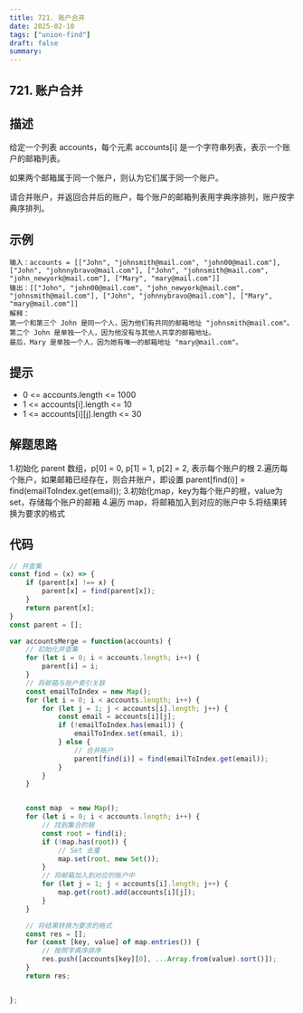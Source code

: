 ```yaml
---
title: 721. 账户合并
date: 2025-02-10
tags: ["union-find"]
draft: false
summary:
---
```


## 721. 账户合并

## 描述

给定一个列表 accounts，每个元素 accounts[i] 是一个字符串列表，表示一个账户的邮箱列表。

如果两个邮箱属于同一个账户，则认为它们属于同一个账户。

请合并账户，并返回合并后的账户，每个账户的邮箱列表用字典序排列，账户按字典序排列。


## 示例

```
输入：accounts = [["John", "johnsmith@mail.com", "john00@mail.com"], ["John", "johnnybravo@mail.com"], ["John", "johnsmith@mail.com", "john_newyork@mail.com"], ["Mary", "mary@mail.com"]]
输出：[["John", "john00@mail.com", "john_newyork@mail.com", "johnsmith@mail.com"], ["John", "johnnybravo@mail.com"], ["Mary", "mary@mail.com"]]
解释：
第一个和第三个 John 是同一个人，因为他们有共同的邮箱地址 "johnsmith@mail.com"。
第二个 John 是单独一个人，因为他没有与其他人共享的邮箱地址。
最后，Mary 是单独一个人，因为她有唯一的邮箱地址 "mary@mail.com"。
```


## 提示

- 0 <= accounts.length <= 1000
- 1 <= accounts[i].length <= 10
- 1 <= accounts[i][j].length <= 30


## 解题思路

1.初始化 parent 数组，p[0] = 0, p[1] = 1, p[2] = 2, 表示每个账户的根
2.遍历每个账户，如果邮箱已经存在，则合并账户，即设置 parent[find(i)] = find(emailToIndex.get(email));
3.初始化map，key为每个账户的根，value为set，存储每个账户的邮箱
4.遍历 map，将邮箱加入到对应的账户中
5.将结果转换为要求的格式


## 代码

```js
// 并查集
const find = (x) => {
    if (parent[x] !== x) {
        parent[x] = find(parent[x]);
    }
    return parent[x];
}
const parent = [];

var accountsMerge = function(accounts) {
    // 初始化并查集
    for (let i = 0; i < accounts.length; i++) {
        parent[i] = i;
    }
    // 将邮箱与账户索引关联
    const emailToIndex = new Map();
    for (let i = 0; i < accounts.length; i++) {
        for (let j = 1; j < accounts[i].length; j++) {
            const email = accounts[i][j];
            if (!emailToIndex.has(email)) {
                emailToIndex.set(email, i);
            } else {
                // 合并账户 
                parent[find(i)] = find(emailToIndex.get(email));
            }
        }
    }


    const map  = new Map();
    for (let i = 0; i < accounts.length; i++) {
        // 找到集合的根 
        const root = find(i);
        if (!map.has(root)) {
            // Set 去重
            map.set(root, new Set());
        }
        // 将邮箱加入到对应的账户中
        for (let j = 1; j < accounts[i].length; j++) {
            map.get(root).add(accounts[i][j]);
        }
    }

    // 将结果转换为要求的格式   
    const res = [];
    for (const [key, value] of map.entries()) {
        // 按照字典序排序
        res.push([accounts[key][0], ...Array.from(value).sort()]);
    }
    return res;


};
```


























